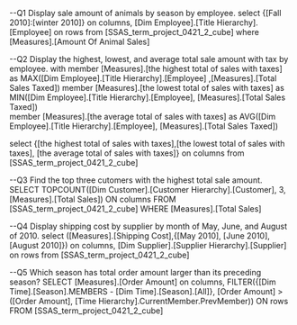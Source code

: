 --Q1 Display sale amount of animals by season by employee.
select {[Fall 2010]:[winter 2010]} on columns,
[Dim Employee].[Title Hierarchy].[Employee] on rows
from [SSAS_term_project_0421_2_cube]
where [Measures].[Amount Of Animal Sales]

--Q2 Display the highest, lowest, and average total sale amount with tax by employee.
with member [Measures].[the highest total of sales with taxes] as
   MAX([Dim Employee].[Title Hierarchy].[Employee] ,[Measures].[Total Sales Taxed])
     member [Measures].[the lowest total of sales with taxes] as
   MIN([Dim Employee].[Title Hierarchy].[Employee], [Measures].[Total Sales Taxed])    
     member [Measures].[the average total of sales with taxes] as
   AVG([Dim Employee].[Title Hierarchy].[Employee], [Measures].[Total Sales Taxed])

select {[the highest total of sales with taxes],[the lowest total of sales with taxes],
[the average total of sales with taxes]} on columns
from [SSAS_term_project_0421_2_cube]

--Q3 Find the top three cutomers with the highest total sale amount.
SELECT TOPCOUNT([Dim Customer].[Customer Hierarchy].[Customer], 3, [Measures].[Total Sales]) ON columns
FROM [SSAS_term_project_0421_2_cube]
WHERE [Measures].[Total Sales]

--Q4 Display shipping cost by supplier by month of May, June, and August of 2010.
select ([Measures].[Shipping Cost],{[May 2010],
[June 2010],[August 2010]}) on columns, 
[Dim Supplier].[Supplier Hierarchy].[Supplier] on rows
from [SSAS_term_project_0421_2_cube]

--Q5 Which season has total order amount larger than its preceding season?
SELECT [Measures].[Order Amount] on columns,
FILTER({[Dim Time].[Season].MEMBERS - [Dim Time].[Season].[All]}, [Order Amount] > 
([Order Amount], [Time Hierarchy].CurrentMember.PrevMember)) ON rows
FROM [SSAS_term_project_0421_2_cube]






